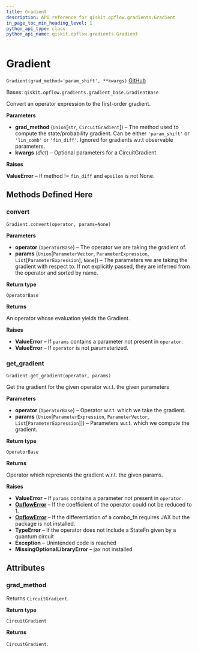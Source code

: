 ```yaml
---
title: Gradient
description: API reference for qiskit.opflow.gradients.Gradient
in_page_toc_min_heading_level: 1
python_api_type: class
python_api_name: qiskit.opflow.gradients.Gradient
---
```


# Gradient

<span id="qiskit.opflow.gradients.Gradient" />

`Gradient(grad_method='param_shift', **kwargs)` [GitHub](https://github.com/qiskit/qiskit/tree/stable/0.20/qiskit/opflow/gradients/gradient.py "view source code")

Bases: `qiskit.opflow.gradients.gradient_base.GradientBase`

Convert an operator expression to the first-order gradient.

**Parameters**

*   **grad\_method** (`Union`\[`str`, `CircuitGradient`]) – The method used to compute the state/probability gradient. Can be either `'param_shift'` or `'lin_comb'` or `'fin_diff'`. Ignored for gradients w\.r.t observable parameters.
*   **kwargs** (*dict*) – Optional parameters for a CircuitGradient

**Raises**

**ValueError** – If method != `fin_diff` and `epsilon` is not None.

## Methods Defined Here

### convert

<span id="qiskit.opflow.gradients.Gradient.convert" />

`Gradient.convert(operator, params=None)`

**Parameters**

*   **operator** (`OperatorBase`) – The operator we are taking the gradient of.
*   **params** (`Union`\[`ParameterVector`, `ParameterExpression`, `List`\[`ParameterExpression`], `None`]) – The parameters we are taking the gradient with respect to. If not explicitly passed, they are inferred from the operator and sorted by name.

**Return type**

`OperatorBase`

**Returns**

An operator whose evaluation yields the Gradient.

**Raises**

*   **ValueError** – If `params` contains a parameter not present in `operator`.
*   **ValueError** – If `operator` is not parameterized.

### get\_gradient

<span id="qiskit.opflow.gradients.Gradient.get_gradient" />

`Gradient.get_gradient(operator, params)`

Get the gradient for the given operator w\.r.t. the given parameters

**Parameters**

*   **operator** (`OperatorBase`) – Operator w\.r.t. which we take the gradient.
*   **params** (`Union`\[`ParameterExpression`, `ParameterVector`, `List`\[`ParameterExpression`]]) – Parameters w\.r.t. which we compute the gradient.

**Return type**

`OperatorBase`

**Returns**

Operator which represents the gradient w\.r.t. the given params.

**Raises**

*   **ValueError** – If `params` contains a parameter not present in `operator`.
*   [**OpflowError**](qiskit.opflow.OpflowError "qiskit.opflow.OpflowError") – If the coefficient of the operator could not be reduced to 1.
*   [**OpflowError**](qiskit.opflow.OpflowError "qiskit.opflow.OpflowError") – If the differentiation of a combo\_fn requires JAX but the package is not installed.
*   **TypeError** – If the operator does not include a StateFn given by a quantum circuit
*   **Exception** – Unintended code is reached
*   **MissingOptionalLibraryError** – jax not installed

## Attributes

<span id="qiskit.opflow.gradients.Gradient.grad_method" />

### grad\_method

Returns `CircuitGradient`.

**Return type**

`CircuitGradient`

**Returns**

`CircuitGradient`.

